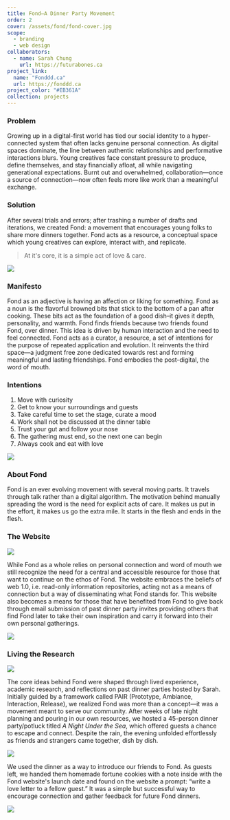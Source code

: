 ```yaml
---
title: Fond—A Dinner Party Movement
order: 2
cover: /assets/fond/fond-cover.jpg
scope:
  - branding
  - web design
collaborators:
  - name: Sarah Chung
    url: https://futurabones.ca
project_link:
  name: "Fonddd.ca"
  url: https://fonddd.ca
project_color: "#EB361A"
collection: projects
---
```



### Problem

Growing up in a digital-first world has tied our social identity to a hyper-connected system that often lacks genuine personal connection. As digital spaces dominate, the line between authentic relationships and performative interactions blurs. Young creatives face constant pressure to produce, define themselves, and stay financially afloat, all while navigating generational expectations. Burnt out and overwhelmed, collaboration—once a source of connection—now often feels more like work than a meaningful exchange.

<YoutubeEmbed id="EPjpSoCqC5k" />

### Solution

After several trials and errors; after trashing a number of drafts and iterations, we created Fond: a movement that encourages young folks to share more dinners together. Fond acts as a resource, a conceptual space which young creatives can explore, interact with, and replicate.

> At it's core, it is a simple act of love & care.

![](/assets/fond/fond-mid-shot.jpg)

### Manifesto

Fond as an adjective is having an affection or liking for something. Fond as a noun is the flavorful browned bits that stick to the bottom of a pan after cooking. These bits act as the foundation of a good dish–it gives it depth, personality, and warmth. Fond finds friends because two friends found Fond, over dinner.
This idea is driven by human interaction and the need to feel connected. Fond acts as a curator, a resource, a set of intentions for the purpose of repeated application and evolution. It reinvents the third space—a judgment free zone dedicated towards rest and forming meaningful and lasting friendships. Fond embodies the post-digital, the word of mouth.

### Intentions

1. Move with curiosity
2. Get to know your surroundings and guests
3. Take careful time to set the stage, curate a mood
4. Work shall not be discussed at the dinner table
5. Trust your gut and follow your nose
6. The gathering must end, so the next one can begin
7. Always cook and eat with love

![](/assets/fond/fond-party-shot.jpg)

### About Fond

Fond is an ever evolving movement with several moving parts. It travels through talk rather than a digital algorithm. The motivation behind manually spreading the word is the need for explicit acts of care. It makes us put in the effort, it makes us go the extra mile. It starts in the flesh and ends in the flesh.

### The Website

![](/assets/fond/fond-website-1.jpeg)

While Fond as a whole relies on personal connection and word of mouth we still recognize the need for a central and accessible resource for those that want to continue on the ethos of Fond. The website embraces the beliefs of web 1.0, i.e. read-only information repositories, acting not as a means of connection but a way of disseminating what Fond stands for. This website also becomes a means for those that have benefited from Fond to give back through email submission of past dinner party invites providing others that find Fond later to take their own inspiration and carry it forward into their own personal gatherings.

![](/assets/fond/fond-website-2.jpeg)

### Living the Research

![](/assets/fond/under-the-sea-invite.jpeg)

The core ideas behind Fond were shaped through lived experience, academic research, and reflections on past dinner parties hosted by Sarah. Initially guided by a framework called PAIR (Prototype, Ambiance, Interaction, Release), we realized Fond was more than a concept—it was a movement meant to serve our community. After weeks of late night planning and pouring in our own resources, we hosted a 45-person dinner party/potluck titled _A Night Under the Sea_, which offered guests a chance to escape and connect. Despite the rain, the evening unfolded effortlessly as friends and strangers came together, dish by dish.

![](/assets/fond/fortune-cookie.jpg)

We used the dinner as a way to introduce our friends to Fond. As guests left, we handed them homemade fortune cookies with a note inside with the Fond website's launch date and found on the website a prompt: “write a love letter to a fellow guest.” It was a simple but successful way to encourage connection and gather feedback for future Fond dinners.

![](/assets/fond/fond-closing.jpg)
